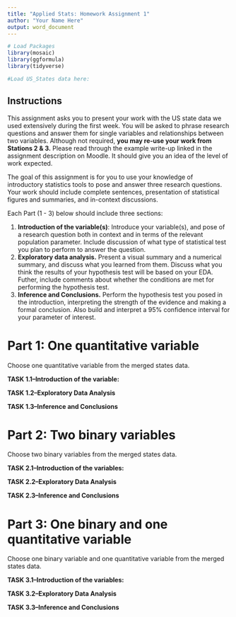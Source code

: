 ```yaml
---
title: "Applied Stats: Homework Assignment 1"
author: "Your Name Here"
output: word_document
---
```


```r

# Load Packages 
library(mosaic)
library(ggformula)
library(tidyverse)

#Load US_States data here:

```

## Instructions

This assignment asks you to present your work with the US state data we used extensively during the first week.  You will be asked to phrase research questions and answer them for single variables and relationships between two variables.  Although not required, **you may re-use your work from Stations 2 & 3.**  Please read through the example write-up linked in the assignment description on Moodle.  It should give you an idea of the level of work expected.

The goal of this assignment is for you to use your knowledge of introductory statistics tools to pose and answer three research questions.  Your work should include complete sentences, presentation of statistical figures and summaries, and in-context discussions.

Each Part (1 - 3) below should include three sections:  

  1. **Introduction of the variable(s)**: Introduce your variable(s), and pose of a research question both in context and in terms of the relevant population parameter.  Include discussion of what type of statistical test you plan to perform to answer the question.
  2. **Exploratory data analysis.** Present a visual summary and a numerical summary, and discuss what you learned from them.  Discuss what you think the results of your hypothesis test will be based on your EDA.  Futher, include comments about whether the conditions are met for performing the hypothesis test.
  3. **Inference and Conclusions.**  Perform the hypothesis test you posed in the introduction, interpreting the strength of the evidence and making a formal conclusion.  Also build and interpret a 95% confidence interval for your parameter of interest.



# Part 1: One quantitative variable

Choose one quantitative variable from the merged states data.  

**TASK 1.1--Introduction of the variable:**




**TASK 1.2--Exploratory Data Analysis**






**TASK 1.3--Inference and Conclusions**






# Part 2: Two binary variables

Choose two binary variables from the merged states data.  

**TASK 2.1--Introduction of the variables:**




**TASK 2.2--Exploratory Data Analysis**






**TASK 2.3--Inference and Conclusions**




# Part 3: One binary and one quantitative variable

Choose one binary variable and one quantitative variable from the merged states data.  

**TASK 3.1--Introduction of the variables:**




**TASK 3.2--Exploratory Data Analysis**






**TASK 3.3--Inference and Conclusions**








